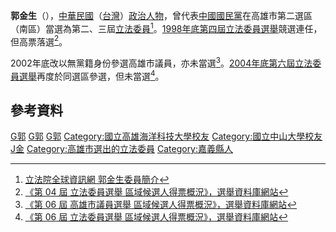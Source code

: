 {{Infobox_officeholder
| name = 郭金生
| image name =
| width = 
| now = 中華民國（台灣）政治人士 
| period = 
| Sex = 男 
| Native place = 
| date of birth = 1953年
| party = 
| place of birth = {{ROC}}[[台灣省|台灣省]][[嘉義縣|嘉義縣]]
| educate = 
*國立高雄海專
*國立中山大學企管研究班
*革命實踐研究院青年工商班第二期
| past = 
*國立高雄海輪機科科友會會長
*嘉義旅高同鄉會常務理事
*高雄區中小企業銀行副董事長
*中國國民黨黨產理委員
*高市第三屆議員
*第二屆立法委員（{{Kmt|19px}}）<br><span style="color: blue;">(1993年-1996年)</span>
*第三屆立法委員（{{Kmt|19px}}）<br><span style="color: blue;">(1996年-1999年)</span>
*信義國小名譽家長會長、新興國中家長會長
*三清慈善會理事長
*十信合作社理事
*三○○Ｅ區金龍獅子會會長
*屏東縣同鄉會顧問
*傑人會副會長
*建築投資公會理事
}}
'''郭金生'''（{{bd|1953年||catIdx=G郭}}），[[中華民國|中華民國]]（[[台灣|台灣]]）[[政治人物|政治人物]]，曾代表[[中國國民黨|中國國民黨]]在高雄市第二選區（南區）當選為第二、三屆[[立法委員|立法委員]]<ref>[http://www.ly.gov.tw/ly/01_introduce/0103_leg/leg_main/leg_ver01_01.jsp?ItemNO=01030100&lgno=00078&stage=3 立法院全球資訊網 郭金生委員簡介]</ref>。[[1998年中華民國立法委員選舉|1998年底第四屆立法委員選舉]]競選連任，但高票落選<ref>[http://210.69.23.140/vote3.asp?pass1=B1998A0000000000aaa 《第 04 屆 立法委員選舉 區域候選人得票概況》，選舉資料庫網站]{{dead link|date=十月 2017 |bot=InternetArchiveBot }}</ref>。

2002年底改以無黨籍身份參選高雄市議員，亦未當選<ref>[http://210.69.23.140/vote3.asp?pass1=E1998A6400000000aaa 《第 06 屆 高雄市議員選舉 區域候選人得票概況》，選舉資料庫網站]{{dead link|date=十月 2017 |bot=InternetArchiveBot }}</ref>。[[2004年中華民國立法委員選舉|2004年底第六屆立法委員選舉]]再度於同選區參選，但未當選<ref>[http://210.69.23.140/vote3.asp?pass1=B2004A0000000000aaa 《第 06 屆 立法委員選舉 區域候選人得票概況》，選舉資料庫網站]{{dead link|date=十月 2017 |bot=InternetArchiveBot }}</ref>。

==參考資料==
<div class="references-small">
<references />
</div>
{{中華民國第2屆立法委員}}
{{中華民國第3屆立法委員}}
[[Category:第二屆立法院立法委員|G郭]]
[[Category:第三屆立法院立法委員|G郭]]
[[Category:前中國國民黨黨員|G郭]]
[[Category:國立高雄海洋科技大學校友|Category:國立高雄海洋科技大學校友]]
[[Category:國立中山大學校友|Category:國立中山大學校友]]
[[Category:郭姓|J金]]
[[Category:高雄市選出的立法委員|Category:高雄市選出的立法委員]]
[[Category:嘉義縣人|Category:嘉義縣人]]